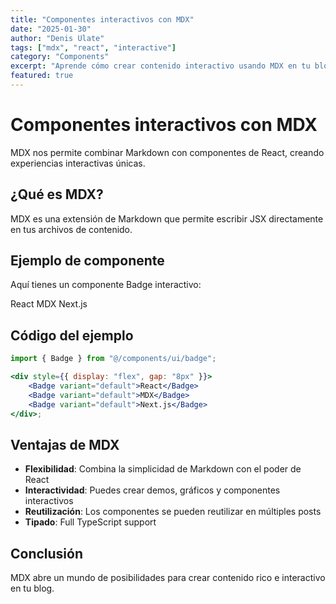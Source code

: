 ```yaml
---
title: "Componentes interactivos con MDX"
date: "2025-01-30"
author: "Denis Ulate"
tags: ["mdx", "react", "interactive"]
category: "Components"
excerpt: "Aprende cómo crear contenido interactivo usando MDX en tu blog"
featured: true
---
```



# Componentes interactivos con MDX

MDX nos permite combinar Markdown con componentes de React, creando experiencias interactivas únicas.

## ¿Qué es MDX?

MDX es una extensión de Markdown que permite escribir JSX directamente en tus archivos de contenido.

## Ejemplo de componente

Aquí tienes un componente Badge interactivo:

<div style={{ display: "flex", gap: "8px", margin: "16px 0" }}>
	<Badge variant="default">React</Badge>
	<Badge variant="default">MDX</Badge>
	<Badge variant="default">Next.js</Badge>
</div>

## Código del ejemplo

```jsx
import { Badge } from "@/components/ui/badge";

<div style={{ display: "flex", gap: "8px" }}>
	<Badge variant="default">React</Badge>
	<Badge variant="default">MDX</Badge>
	<Badge variant="default">Next.js</Badge>
</div>;
```

## Ventajas de MDX

- **Flexibilidad**: Combina la simplicidad de Markdown con el poder de React
- **Interactividad**: Puedes crear demos, gráficos y componentes interactivos
- **Reutilización**: Los componentes se pueden reutilizar en múltiples posts
- **Tipado**: Full TypeScript support

## Conclusión

MDX abre un mundo de posibilidades para crear contenido rico e interactivo en tu blog.
